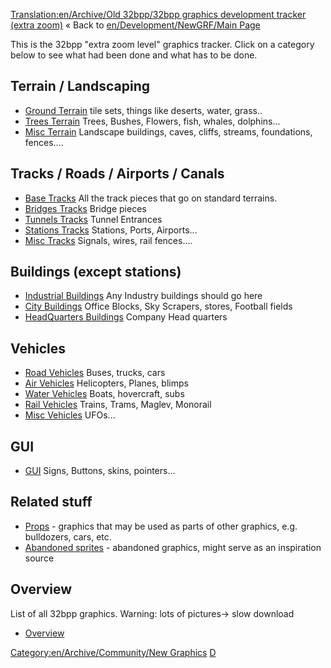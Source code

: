 [[Translation:en/Archive/Old 32bpp/32bpp graphics development tracker (extra zoom)]]
« Back to [[en/Development/NewGRF/Main Page]]

{{en/Linking}}

This is the 32bpp "extra zoom level" graphics tracker. Click on a category below to see what had been done and what has to be done.

==Terrain / Landscaping==
* [[en/Archive/Old 32bpp/Ground Terrain (New Graphics)|Ground Terrain]] tile sets, things like deserts, water, grass..
* [[en/Archive/Old 32bpp/Trees Terrain (New Graphics)|Trees Terrain]] Trees, Bushes, Flowers, fish, whales, dolphins...
* [[en/Archive/Old 32bpp/Misc Terrain (New Graphics)|Misc Terrain]] Landscape buildings, caves, cliffs, streams, foundations, fences....

==Tracks / Roads / Airports / Canals==
* [[en/Archive/Old 32bpp/Base Tracks (New Graphics)|Base Tracks]] All the track pieces that go on standard terrains.
* [[en/Archive/Old 32bpp/Bridges Tracks (New Graphics)|Bridges Tracks]] Bridge pieces
* [[en/Archive/Old 32bpp/Tunnels Tracks (New Graphics)|Tunnels Tracks]] Tunnel Entrances
* [[en/Archive/Old 32bpp/Stations Tracks (New Graphics)|Stations Tracks]] Stations, Ports, Airports...
* [[en/Archive/Old 32bpp/Misc Tracks (New Graphics)|Misc Tracks]] Signals, wires, rail fences....

==Buildings (except stations)==
* [[en/Archive/Old 32bpp/Industrial Buildings (New Graphics)|Industrial Buildings]] Any Industry buildings should go here
* [[en/Archive/Old 32bpp/City Buildings (New Graphics)|City Buildings]] Office Blocks, Sky Scrapers, stores, Football fields
* [[en/Archive/Old 32bpp/HeadQuarters Buildings (New Graphics)|HeadQuarters Buildings]] Company Head quarters

==Vehicles==
* [[en/Archive/Old 32bpp/Road Vehicles (New Graphics)|Road Vehicles]] Buses, trucks, cars
* [[en/Archive/Old 32bpp/Air Vehicles (New Graphics)|Air Vehicles]] Helicopters, Planes, blimps
* [[en/Archive/Old 32bpp/Water Vehicles (New Graphics)|Water Vehicles]] Boats, hovercraft, subs
* [[en/Archive/Old 32bpp/Rail Vehicles (New Graphics)|Rail Vehicles]] Trains, Trams, Maglev, Monorail
* [[en/Archive/Old 32bpp/Misc Vehicles (New Graphics)|Misc Vehicles]] UFOs...

==GUI==
* [[en/Archive/Old 32bpp/GUI (New Graphics)|GUI]] Signs, Buttons, skins, pointers...

==Related stuff==
* [[en/Archive/Old 32bpp/Props (New Graphics)|Props]] - graphics that may be used as parts of other graphics, e.g. bulldozers, cars, etc.
* [[en/Archive/Old 32bpp/32bpp abandoned buildings|Abandoned sprites]] - abandoned graphics, might serve as an inspiration source

== Overview ==
List of all 32bpp graphics. Warning: lots of pictures-> slow download

* [[en/Archive/Old 32bpp/32bpp graphics development tracker (extra zoom)|Overview]]


{{en/Archive/Old 32bpp/Navbox Graphics Development}}

[[Category:en/Archive/Community/New Graphics]][[Category:en/Archive/Old 32bpp/32bpp Graphics Developer resources|D]]